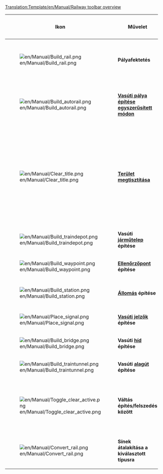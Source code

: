 <noinclude>[[Translation:Template/en/Manual/Railway toolbar overview]]</noinclude><noinclude></noinclude>
{|{{en/Wikitable}}
|- style="background:#efefef"
!width='100' |Ikon
!width='150' |Művelet
!Gyors-billentyű
!Leírás

|-
|[[File:en/Manual/Build rail.png]]
|'''Pályafektetés'''
|1,2,3,4
|A kiválasztott irányban pályát épít kattintásra is, egérhúzásra is. Bár nem olyan hatékony, mint a [[en/Archive/Manual/Autorail|Vasúti pálya építése egyszerűsített módon]].

|-
|[[File:en/Manual/Build autorail.png]]
|'''[[en/Archive/Manual/Autorail|Vasúti pálya építése egyszerűsített módon]]'''
|A vagy 5
|Igencsak hatékony eszköz bármely irányban történő pályaépítéshez. Ugyanakkor használata eleinte nehézkes lehet. Folyamatosan nyomva tartott '''Ctrl''' gombbal könnyen el is távolítja a pályát.

|-
|[[File:en/Manual/Clear title.png]]
|'''[[hu/Manual/Tájrendezés|Terület megtisztítása]]'''
|6
|A dinamit-eszköz a játékmezők megtisztítására használatos, akár olyan pályán, amit hibásan építettél meg, akár bármi (de nem minden) másra, ami útban van. Használatával légy óvatos, már csak azért is, mert ha [[hu/Manual/Állomások|állomásra]] kattintasz vele, az egész állomást eltávolítja, ha vonat nincs ott. Állomás apránkénti eltávolításához használd a következő eszközöket: [[File:en/Manual/Build station.png]] '''+ '''[[File:en/Manual/Toggle clear active.png]]

|-
|[[File:en/Manual/Build traindepot.png]]
|'''Vasúti [[hu/Manual/Járműtelepek|járműtelep]] építése'''
|7
|Megnyitja a ''[[hu/Manual/Járműtelepek|Járműtelep]] helyzete'' ablakot, hogy kiválaszthasd a járműtelep tájolását. 

|-
|[[File:en/Manual/Build waypoint.png]]
|'''[[hu/Manual/Ellenőrzőpontok|Ellenőrzőpont]] építése'''
|8
|[[hu/Manual/Ellenőrzőpontok|Ellenőrzőpont]] építését teszi lehetővé a sínen.

|-
|[[File:en/Manual/Build station.png]]
|'''[[hu/Manual/Állomások|Állomás]] építése'''
|9
|A [[hu/Vasútállomások építése|Vasútállomások építése]] ablakot nyitja meg az [[hu/Manual/Állomások|állomás]] tájolásának és méretének kiválasztásához.

|-
|[[File:en/Manual/Place signal.png]]
|'''[[hu/Manual/Jelzők|Vasúti jelzők]] építése'''
|S
|[[hu/Manual/Jelzők|Vasúti jelzők]] elhelyezését teszi lehetővé a pályán.

|-
|[[File:en/Manual/Build bridge.png]]
|'''Vasúti [[hu/Manual/Hidak|híd]] építése'''
|B
|[[hu/Manual/Hidak|Hidak]] építését teszi lehetővé.

|-
|[[File:en/Manual/Build traintunnel.png]]
|'''Vasúti [[hu/Manual/Alagutak|alagút]] építése'''
|T
|Vasúti [[hu/Manual/Alagutak|alagút]] építését teszi lehetővé.

|-
|[[File:en/Manual/Toggle clear active.png]]
|'''Váltás építés/felszedés között'''
|R
|Azután kattints rá, hogy kijelölted az vasútépítő eszköztáron azt a tárgyat, amit el szeretnél távolítani. Például jelzők egyenkénti eltávolításához, vagy vasútállomás részeinek eltávolítására használatos.

|-
|[[File:en/Manual/Convert rail.png]]
|'''Sínek átalakítása a kiválasztott típusra'''
|C
|Konvertálja a pályát, vasútállomást, járműtelepet a kiválasztott típusra.

|}